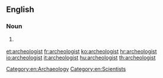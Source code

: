==English==

===Noun===
{{en-noun}}

# {{chiefly|US}} {{alternative spelling of|[[archaeologist]]}}

[[Category:en:Archaeology]]
[[Category:en:Scientists]]

[[et:archeologist]]
[[fr:archeologist]]
[[ko:archeologist]]
[[hr:archeologist]]
[[io:archeologist]]
[[it:archeologist]]
[[hu:archeologist]]
[[th:archeologist]]